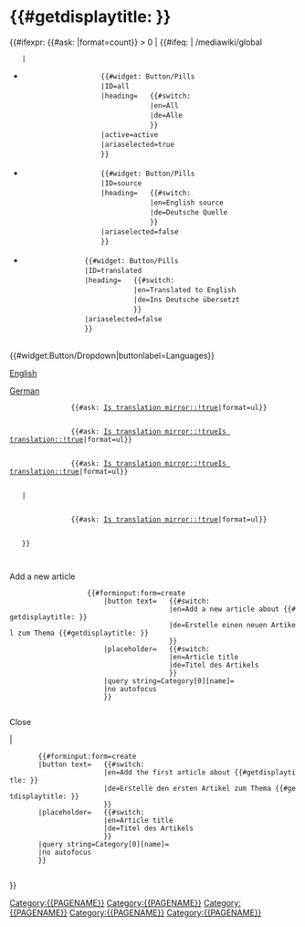 <includeonly>{{X/SetProperty|Language code}}{{X/SetProperty|Is translation}}
= {{#getdisplaytitle:{{FULLPAGENAME}} }} =
{{#ifexpr:  {{#ask: [[Category:{{PAGENAME}}]]|format=count}} > 0
|   {{#ifeq: {{SCRIPTPATH}} | /mediawiki/global
    |   <div class="d-flex justify-content-between align-items-center border-bottom mb-5">
            <!-- Tabs to filter the displayed articles -->
            <ul class="nav nav-pills mx-0 my-3" id="filter-pills" role="tablist">
                <li class="nav-item" role="presentation">
                    {{#widget: Button/Pills
                    |ID=all
                    |heading=   {{#switch: {{PAGELANGUAGE}}
                                |en=All
                                |de=Alle
                                }}
                    |active=active
                    |ariaselected=true
                    }}
                </li>
                <li class="nav-item px-2" role="presentation">
                    {{#widget: Button/Pills
                    |ID=source
                    |heading=   {{#switch: {{PAGELANGUAGE}}
                                |en=English source
                                |de=Deutsche Quelle
                                }}
                    |ariaselected=false
                    }}
                </li>
                <li class="nav-item px-2" role="presentation">
                {{#widget: Button/Pills
                |ID=translated
                |heading=   {{#switch: {{PAGELANGUAGE}}
                            |en=Translated to English
                            |de=Ins Deutsche übersetzt
                            }}
                |ariaselected=false
                }}
                </li>
            </ul>
            <div class="dropdown">{{#widget:Button/Dropdown|buttonlabel=Languages}}<div class="dropdown-menu">
                <div class="dropdown-item">[[Atlas:{{ROOTPAGENAME}}|English]]</div>
                <div class="dropdown-item">[[Atlas:{{ROOTPAGENAME}}/de|German]]</div>
                </div>
            </div>
        </div>
        <div class="tab-content" id="filter-pills-content">
            <!-- Articles that have the same language as the source page are always hidden-->
            <!-- Display all articles in this category -->
            <div class="tab-pane fade show active" id="all-pills-content" role="tabpanel" aria-labelledby="all-pills-tab">
                {{#ask: [[Category:{{PAGENAME}}]][[Is translation mirror::!true]]|format=ul}}
            </div>
            <!-- Display articles that are originally written in the selected language -->
            <div class="tab-pane fade" id="source-pills-content" role="tabpanel" aria-labelledby="source-pills-tab">
                {{#ask: [[Category:{{PAGENAME}}]][[Is translation mirror::!true]][[Is translation::!true]]|format=ul}}
            </div>
            <!-- Display articles that were translated to the selected language -->
            <div class="tab-pane fade" id="translated-pills-content" role="tabpanel" aria-labelledby="translated-pills-tab">
                {{#ask: [[Category:{{PAGENAME}}]][[Is translation mirror::!true]][[Is translation::true]]|format=ul}}
            </div>
        </div>
    |   <!-- Display all articles in this category -->
            <div class="tab-pane fade show active" id="all-pills-content" role="tabpanel" aria-labelledby="all-pills-tab">
                {{#ask: [[Category:{{PAGENAME}}]][[Is translation mirror::!true]]|format=ul}}
            </div>
    }}
    <!-- Input box to create another article in this category -->
    <div class="position-fixed" style="bottom:6rem; right:3rem" type="button" data-toggle="modal" data-target="#add-article"><span class="text-primary far fa-edit fa-3x"></span></div>
    <div class="modal fade" id="add-article" tabindex="-1" role="dialog" aria-labelledby="AddArticle" aria-hidden="true">
        <div class="modal-dialog modal-dialog-centered" role="document">
            <div class="modal-content">
                <div class="modal-body">
                    <div class="h3 text-center border-0">Add a new article</div>
                    {{#forminput:form=create
                        |button text=   {{#switch: {{PAGELANGUAGE}}
                                        |en=Add a new article about {{#getdisplaytitle:{{FULLPAGENAME}} }}
                                        |de=Erstelle einen neuen Artikel zum Thema {{#getdisplaytitle:{{FULLPAGENAME}} }}
                                        }}
                        |placeholder=   {{#switch: {{PAGELANGUAGE}}
                                        |en=Article title
                                        |de=Titel des Artikels
                                        }}
                        |query string=Category[0][name]={{PAGENAME}}
                        |no autofocus
                        }}
                </div>
                <div class="modal-footer">
                    <div class="btn btn-secondary" data-dismiss="modal">Close</div>
                </div>
            </div>
        </div>
    </div>
|   <!-- Input box to create the first article in this category -->
    <div class="d-flex flex-column align-items-center p-md-5">
        {{#forminput:form=create
        |button text=   {{#switch: {{PAGELANGUAGE}}
                        |en=Add the first article about {{#getdisplaytitle:{{FULLPAGENAME}} }}
                        |de=Erstelle den ersten Artikel zum Thema {{#getdisplaytitle:{{FULLPAGENAME}} }}
                        }}
        |placeholder=   {{#switch: {{PAGELANGUAGE}}
                        |en=Article title
                        |de=Titel des Artikels
                        }}
        |query string=Category[0][name]={{PAGENAME}}
        |no autofocus
        }}
    </div>
}}</includeonly>
